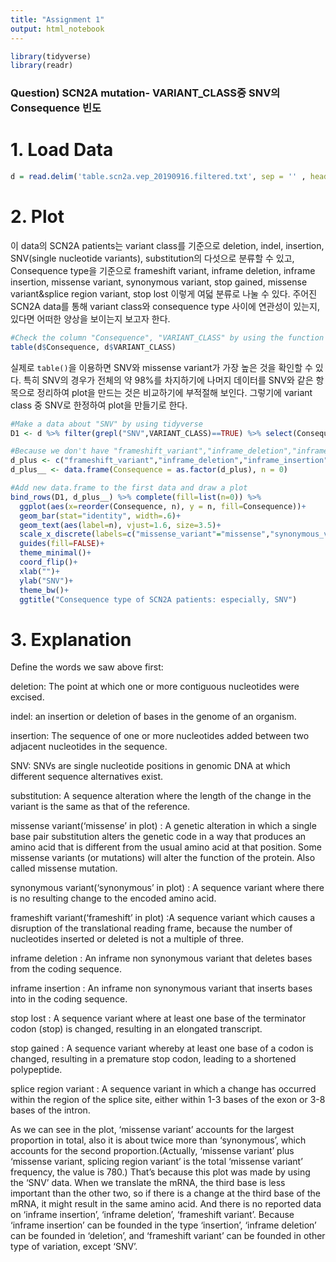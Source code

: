 ```yaml
---
title: "Assignment 1"
output: html_notebook
---
```


```r
library(tidyverse)
library(readr)
```

### Question) SCN2A mutation- VARIANT_CLASS중 SNV의 Consequence 빈도

# 1. Load Data
```r
d = read.delim('table.scn2a.vep_20190916.filtered.txt', sep = '' , header = T)
```

# 2. Plot

이 data의 SCN2A patients는 variant class를 기준으로 deletion, indel, insertion, SNV(single nucleotide variants), substitution의 다섯으로 분류할 수 있고, Consequence type을 기준으로 frameshift variant, inframe deletion, inframe insertion, missense variant, synonymous variant, stop gained, missense variant&splice region variant, stop lost 이렇게 여덟 분류로 나눌 수 있다. 주어진 SCN2A data를 통해 variant class와 consequence type 사이에 연관성이 있는지, 있다면 어떠한 양상을 보이는지 보고자 한다.
```r
#Check the column "Consequence", "VARIANT_CLASS" by using the function 'table()'
table(d$Consequence, d$VARIANT_CLASS)
```

실제로 `table()`을 이용하면 SNV와 missense variant가 가장 높은 것을 확인할 수 있다. 특히 SNV의 경우가 전체의 약 98%를 차지하기에 나머지 데이터를 SNV와 같은 항목으로 정리하여 plot을 만드는 것은 비교하기에 부적절해 보인다. 그렇기에 variant class 중 SNV로 한정하여 plot을 만들기로 한다.
```r
#Make a data about "SNV" by using tidyverse
D1 <- d %>% filter(grepl("SNV",VARIANT_CLASS)==TRUE) %>% select(Consequence) %>% group_by(Consequence) %>% count()

#Because we don't have "frameshift_variant","inframe_deletion","inframe_insertion" in "SNV" type, we might get the graph with only 5 bar. To compare more corretly, make a new data.frame.
d_plus <- c("frameshift_variant","inframe_deletion","inframe_insertion")
d_plus__ <- data.frame(Consequence = as.factor(d_plus), n = 0)

#Add new data.frame to the first data and draw a plot
bind_rows(D1, d_plus__) %>% complete(fill=list(n=0)) %>%
  ggplot(aes(x=reorder(Consequence, n), y = n, fill=Consequence))+
  geom_bar(stat="identity", width=.6)+
  geom_text(aes(label=n), vjust=1.6, size=3.5)+
  scale_x_discrete(labels=c("missense_variant"="missense","synonymous_variant"="synonymous","stop_gained"="stop gained","missense_variant,splice_region_variant"="missense &\nsplice region","stop_lost"="stop lost","inframe_insertion"="inframe\ninsertion","inframe_deletion"="inframe\ndeletion","frameshift_variant"="frameshift"))+
  guides(fill=FALSE)+
  theme_minimal()+
  coord_flip()+
  xlab("")+
  ylab("SNV")+
  theme_bw()+
  ggtitle("Consequence type of SCN2A patients: especially, SNV")
```

# 3. Explanation

Define the words we saw above first: 

deletion: The point at which one or more contiguous nucleotides were excised.

indel: an insertion or deletion of bases in the genome of an organism.

insertion: The sequence of one or more nucleotides added between two adjacent nucleotides in the sequence.

SNV: SNVs are single nucleotide positions in genomic DNA at which different sequence alternatives exist.

substitution: A sequence alteration where the length of the change in the variant is the same as that of the reference.

missense variant('missense' in plot) : A genetic alteration in which a single base pair substitution alters the genetic code in a way that produces an amino acid that is different from the usual amino acid at that position. Some missense variants (or mutations) will alter the function of the protein. Also called missense mutation.

synonymous variant('synonymous' in plot) : A sequence variant where there is no resulting change to the encoded amino acid.

frameshift variant('frameshift' in plot) :A sequence variant which causes a disruption of the translational reading frame, because the number of nucleotides inserted or deleted is not a multiple of three.

inframe deletion : An inframe non synonymous variant that deletes bases from the coding sequence.

inframe insertion : An inframe non synonymous variant that inserts bases into in the coding sequence.

stop lost : A sequence variant where at least one base of the terminator codon (stop) is changed, resulting in an elongated transcript.

stop gained : A sequence variant whereby at least one base of a codon is changed, resulting in a premature stop codon, leading to a shortened polypeptide.

splice region variant : A sequence variant in which a change has occurred within the region of the splice site, either within 1-3 bases of the exon or 3-8 bases of the intron.

As we can see in the plot, 'missense variant' accounts for the largest proportion in total, also it is about twice more than 'synonymous', which accounts for the second proportion.(Actually, 'missense variant' plus 'missense variant, splicing region variant' is the total 'missense variant' frequency, the value is 780.) That's because this plot was made by using the 'SNV' data. When we translate the mRNA, the third base is less important than the other two, so if there is a change at the third base of the mRNA, it might result in the same amino acid. And there is no reported data on 'inframe insertion', 'inframe deletion', 'frameshift variant'. Because 'inframe insertion' can be founded in the type 'insertion', 'inframe deletion' can be founded in 'deletion', and 'frameshift variant' can be founded in other type of variation, except 'SNV'.